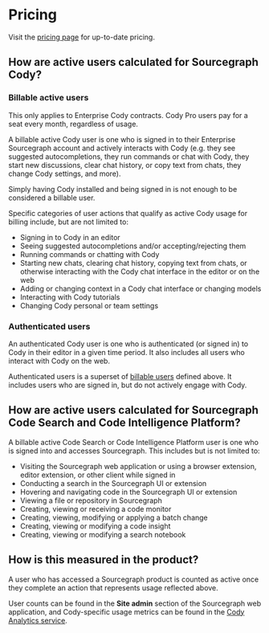 # Pricing

Visit the [pricing page](https://about.sourcegraph.com/pricing) for up-to-date pricing. 

## How are active users calculated for **Sourcegraph Cody**?

### Billable active users

<Callout type="note">This only applies to Enterprise Cody contracts. Cody Pro users pay for a seat every month, regardless of usage.</Callout>

A billable active Cody user is one who is signed in to their Enterprise Sourcegraph account and actively
interacts with Cody (e.g. they see suggested autocompletions, they run commands or chat with
Cody, they start new discussions, clear chat history, or copy text from chats, they change Cody
settings, and more). 

Simply having Cody installed and being signed in is not enough to be considered a billable user.

Specific categories of user actions that qualify as active Cody usage for billing include, but are not limited to:

- Signing in to Cody in an editor
- Seeing suggested autocompletions and/or accepting/rejecting them
- Running commands or chatting with Cody
- Starting new chats, clearing chat history, copying text from chats, or otherwise interacting with the Cody chat interface in the editor or on the web
- Adding or changing context in a Cody chat interface or changing models
- Interacting with Cody tutorials
- Changing Cody personal or team settings

### Authenticated users

An authenticated Cody user is one who is authenticated (or signed in) to Cody in their editor in a given time period. It also includes all users who interact with Cody on the web. 

Authenticated users is a superset of [billable users](#billable-active-users) defined above. It includes users who are signed in, but do not actively engage with Cody.

## How are active users calculated for **Sourcegraph Code Search** and **Code Intelligence Platform**?

A billable active Code Search or Code Intelligence Platform user is one who is signed into and accesses Sourcegraph. This includes but is not limited to:

- Visiting the Sourcegraph web application or using a browser extension, editor extension, or other client while signed in
- Conducting a search in the Sourcegraph UI or extension
- Hovering and navigating code in the Sourcegraph UI or extension
- Viewing a file or repository in Sourcegraph
- Creating, viewing or receiving a code monitor
- Creating, viewing, modifying or applying a batch change
- Creating, viewing or modifying a code insight
- Creating, viewing or modifying a search notebook

## How is this measured in the product?

A user who has accessed a Sourcegraph product is counted as active once they complete an action that represents usage reflected above.

User counts can be found in the **Site admin** section of the Sourcegraph web application, and Cody-specific usage metrics can be found in the [Cody Analytics service](../cody/clients/enable-cody-enterprise#analytics).
